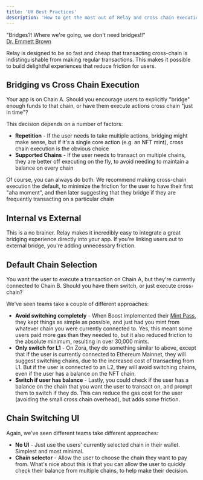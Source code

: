 ```yaml
---
title: 'UX Best Practices'
description: 'How to get the most out of Relay and cross chain execution'
---
```

"Bridges?! Where we're going, we don't need bridges!!"<br />
[Dr. Emmett Brown](https://www.youtube.com/watch?v=G3AfIvJBcGo)

Relay is designed to be so fast and cheap that transacting cross-chain is indistinguishable from making regular transactions. This makes it possible to build delightful experiences that reduce friction for users.

## Bridging vs Cross Chain Execution

Your app is on Chain A. Should you encourage users to explicitly "bridge" enough funds to that chain, or have them execute actions cross chain "just in time"?

This decision depends on a number of factors:

- **Repetition** - If the user needs to take multiple actions, bridging might make sense, but if it's a single core action (e.g. an NFT mint), cross chain execution is the obvious choice
- **Supported Chains** - If the user needs to transact on multiple chains, they are better off executing on the fly, to avoid needing to maintain a balance on every chain

Of course, you can always do both. We recommend making cross-chain execution the default, to minimize the friction for the user to have their first "aha moment", and then later suggesting that they bridge if they are frequently transacting on a particular chain

## Internal vs External

This is a no brainer. Relay makes it incredibly easy to integrate a great bridging experience directly into your app. If you're linking users out to external bridge, you're adding unnecessary friction. 

## Default Chain Selection

You want the user to execute a transaction on Chain A, but they're currently connected to Chain B. Should you have them switch, or just execute cross-chain?

We've seen teams take a couple of different approaches:

- **Avoid switching completely** - When Boost implemented their [Mint Pass](https://inbox.boost.xyz/signup), they kept things as simple as possible, and just had you mint from whatever chain you were currently connected to. Yes, this meant some users paid more gas than they needed to, but it also reduced friction to the absolute minimum, resulting in over 30,000 mints.
- **Only switch for L1** - On Zora, they do something similar to above, except that if the user is currently connected to Ethereum Mainnet, they will suggest switching chains, due to the increased cost of transacting from L1. But if the user is connected to an L2, they will avoid switching chains, even if the user has a balance on the NFT chain.
- **Switch if user has balance** - Lastly, you could check if the user has a balance on the chain that you want the user to transact on, and prompt them to switch if they do. This can reduce the gas cost for the user (avoiding the small cross chain overhead), but adds some friction.


## Chain Switching UI

Again, we've seen different teams take different approaches:

- **No UI** - Just use the users' currently selected chain in their wallet. Simplest and most minimal.
- **Chain selector** - Allow the user to choose the chain they want to pay from. What's nice about this is that you can allow the user to quickly check their balance from multiple chains, to help make their decision.

